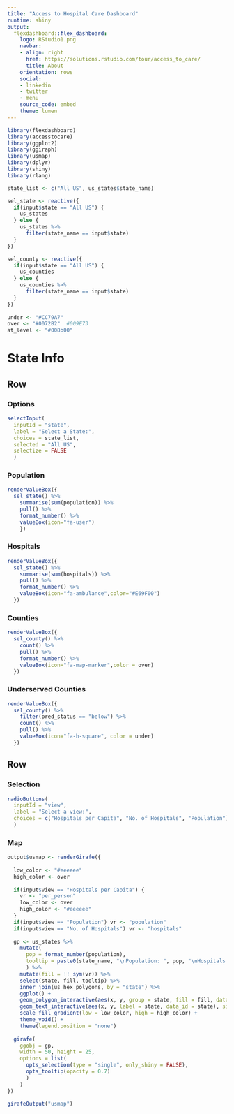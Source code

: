 ```yaml
---
title: "Access to Hospital Care Dashboard"
runtime: shiny
output:
  flexdashboard::flex_dashboard:
    logo: RStudio1.png
    navbar:
    - align: right
      href: https://solutions.rstudio.com/tour/access_to_care/
      title: About
    orientation: rows
    social:
    - linkedin
    - twitter
    - menu
    source_code: embed
    theme: lumen
---
```


```r
library(flexdashboard)
library(accesstocare)
library(ggplot2)
library(ggiraph)
library(usmap)
library(dplyr)
library(shiny)
library(rlang)

state_list <- c("All US", us_states$state_name)

sel_state <- reactive({
  if(input$state == "All US") {
    us_states
  } else {
    us_states %>% 
      filter(state_name == input$state) 
  }
})

sel_county <- reactive({
  if(input$state == "All US") {
    us_counties
  } else {
    us_counties %>% 
      filter(state_name == input$state) 
  }
})
  
under <- "#CC79A7"
over <- "#0072B2"  #009E73
at_level <- "#008b00"
```


State Info
======================================================================


Row 
-----------------------------------------------------------------------

### Options


```r
selectInput(
  inputId = "state",
  label = "Select a State:",
  choices = state_list,
  selected = "All US", 
  selectize = FALSE
  )
```

### Population

```r
renderValueBox({
  sel_state() %>% 
    summarise(sum(population)) %>% 
    pull() %>%
    format_number() %>% 
    valueBox(icon="fa-user")
    })
```

### Hospitals

```r
renderValueBox({
  sel_state() %>%
    summarise(sum(hospitals)) %>%
    pull() %>% 
    format_number() %>% 
    valueBox(icon="fa-ambulance",color="#E69F00")
  })
```

### Counties

```r
renderValueBox({
  sel_county() %>%
    count() %>% 
    pull() %>% 
    format_number() %>% 
    valueBox(icon="fa-map-marker",color = over)
  })
```

### Underserved Counties

```r
renderValueBox({
  sel_county() %>%
    filter(pred_status == "below") %>% 
    count() %>% 
    pull() %>% 
    valueBox(icon="fa-h-square", color = under)
  })
```

Row {data-height=1050}
-----------------------------------------------------------------------

### Selection

```r
radioButtons(
  inputId = "view",
  label = "Select a view:",
  choices = c("Hospitals per Capita", "No. of Hospitals", "Population")
  )
```


###  Map

```r
output$usmap <- renderGirafe({
  
  low_color <- "#eeeeee"
  high_color <- over
  
  if(input$view == "Hospitals per Capita") {
    vr <- "per_person"
    low_color <- over
    high_color <- "#eeeeee"
  }  
  if(input$view == "Population") vr <- "population"
  if(input$view == "No. of Hospitals") vr <- "hospitals"
    
  gp <- us_states %>% 
    mutate(
      pop = format_number(population),
      tooltip = paste0(state_name, "\nPopulation: ", pop, "\nHospitals: ", format_number(hospitals))
      ) %>% 
    mutate(fill = !! sym(vr)) %>% 
    select(state, fill, tooltip) %>% 
    inner_join(us_hex_polygons, by = "state") %>% 
    ggplot() +
    geom_polygon_interactive(aes(x, y, group = state, fill = fill, data_id = state, tooltip = tooltip), color = "#333333") +
    geom_text_interactive(aes(x, y, label = state, data_id = state), size = 20, data = us_hex_positions) +
    scale_fill_gradient(low = low_color, high = high_color) +
    theme_void() +
    theme(legend.position = "none")
  
  girafe(
    ggobj = gp,
    width = 50, height = 25,
    options = list(
      opts_selection(type = "single", only_shiny = FALSE),
      opts_tooltip(opacity = 0.7)
      )
    )  
})

girafeOutput("usmap")
```


